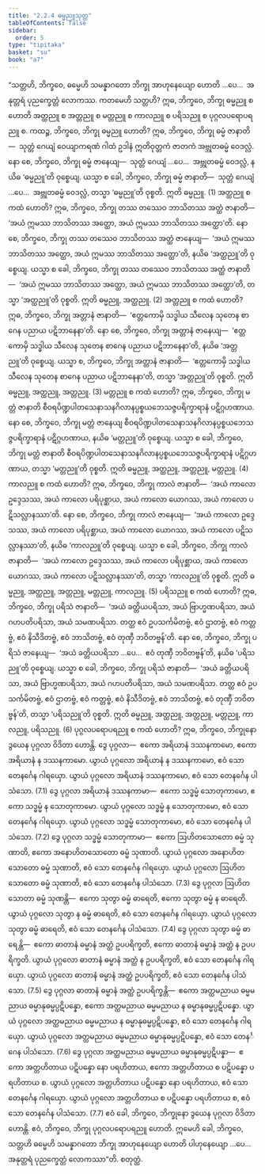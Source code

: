 ```yaml
---
title: "2.2.4 ဓမ္မညူသုတ္တ"
tableOfContents: false
sidebar:
  order: 5
type: "tipitaka"
basket: "su"
book: "a7"
---
```



<DynamicBreadcrumb />

<Division number="68" book="a7">

<Paragraph number="504" book="a7">
“သတ္တဟိ, ဘိက္ခဝေ, ဓမ္မေဟိ သမန္နာဂတော ဘိက္ခု အာဟုနေယျော ဟောတိ …ပေ…  အနုတ္တရံ ပုညက္ခေတ္တံ လောကဿ. ကတမေဟိ သတ္တဟိ? ဣဓ, ဘိက္ခဝေ, ဘိက္ခု ဓမ္မညူ စ ဟောတိ အတ္ထညူ စ အတ္တညူ စ မတ္တညူ စ ကာလညူ စ ပရိသညူ စ ပုဂ္ဂလပရောပရညူ စ.
</Paragraph>

<Paragraph number="505" book="a7">
ကထဉ္စ, ဘိက္ခဝေ, ဘိက္ခု ဓမ္မညူ ဟောတိ? ဣဓ, ဘိက္ခဝေ, ဘိက္ခု ဓမ္မံ ဇာနာတိ—  သုတ္တံ ဂေယျံ ဝေယျာကရဏံ ဂါထံ ဥဒါနံ ဣတိဝုတ္တကံ ဇာတကံ အဗ္ဘုတဓမ္မံ ဝေဒလ္လံ. နော စေ, ဘိက္ခဝေ, ဘိက္ခု ဓမ္မံ ဇာနေယျ—  သုတ္တံ ဂေယျံ …ပေ…  အဗ္ဘုတဓမ္မံ ဝေဒလ္လံ, နယိဓ ‘ဓမ္မညူ’တိ ဝုစ္စေယျ. ယသ္မာ စ ခေါ, ဘိက္ခဝေ, ဘိက္ခု ဓမ္မံ ဇာနာတိ—  သုတ္တံ ဂေယျံ …ပေ…  အဗ္ဘုတဓမ္မံ ဝေဒလ္လံ, တသ္မာ ‘ဓမ္မညူ’တိ ဝုစ္စတိ. ဣတိ ဓမ္မညူ. (1)
</Paragraph>

<Paragraph number="506" book="a7">
အတ္ထညူ စ ကထံ ဟောတိ? ဣဓ, ဘိက္ခဝေ, ဘိက္ခု တဿ တဿေဝ ဘာသိတဿ အတ္ထံ ဇာနာတိ—  ‘အယံ ဣမဿ ဘာသိတဿ အတ္ထော, အယံ ဣမဿ ဘာသိတဿ အတ္ထော’တိ. နော စေ, ဘိက္ခဝေ, ဘိက္ခု တဿ တဿေဝ ဘာသိတဿ အတ္ထံ ဇာနေယျ—  ‘အယံ ဣမဿ ဘာသိတဿ အတ္ထော, အယံ ဣမဿ ဘာသိတဿ အတ္ထော’တိ, နယိဓ ‘အတ္ထညူ’တိ ဝုစ္စေယျ. ယသ္မာ စ ခေါ, ဘိက္ခဝေ, ဘိက္ခု တဿ တဿေဝ ဘာသိတဿ အတ္ထံ ဇာနာတိ—  ‘အယံ ဣမဿ ဘာသိတဿ အတ္ထော, အယံ ဣမဿ ဘာသိတဿ အတ္ထော’တိ, တသ္မာ ‘အတ္ထညူ’တိ ဝုစ္စတိ. ဣတိ ဓမ္မညူ, အတ္ထညူ. (2)
</Paragraph>

<Paragraph number="507" book="a7">
အတ္တညူ စ ကထံ ဟောတိ? ဣဓ, ဘိက္ခဝေ, ဘိက္ခု အတ္တာနံ ဇာနာတိ—  ‘ဧတ္တကောမှိ သဒ္ဓါယ သီလေန သုတေန စာဂေန ပညာယ ပဋိဘာနေနာ’တိ. နော စေ, ဘိက္ခဝေ, ဘိက္ခု အတ္တာနံ ဇာနေယျ—  ‘ဧတ္တကောမှိ သဒ္ဓါယ သီလေန သုတေန စာဂေန ပညာယ ပဋိဘာနေနာ’တိ, နယိဓ ‘အတ္တညူ’တိ ဝုစ္စေယျ. ယသ္မာ စ, ဘိက္ခဝေ, ဘိက္ခု အတ္တာနံ ဇာနာတိ—  ‘ဧတ္တကောမှိ သဒ္ဓါယ သီလေန သုတေန စာဂေန ပညာယ ပဋိဘာနေနာ’တိ, တသ္မာ ‘အတ္တညူ’တိ ဝုစ္စတိ. ဣတိ ဓမ္မညူ, အတ္ထညူ, အတ္တညူ. (3)
</Paragraph>

<Paragraph number="508" book="a7">
မတ္တညူ စ ကထံ ဟောတိ? ဣဓ, ဘိက္ခဝေ, ဘိက္ခု မတ္တံ ဇာနာတိ စီဝရပိဏ္ဍပါတသေနာသနဂိလာနပ္ပစ္စယဘေသဇ္ဇပရိက္ခာရာနံ ပဋိဂ္ဂဟဏာယ. နော စေ, ဘိက္ခဝေ, ဘိက္ခု မတ္တံ ဇာနေယျ စီဝရပိဏ္ဍပါတသေနာသနဂိလာနပ္ပစ္စယဘေသဇ္ဇပရိက္ခာရာနံ ပဋိဂ္ဂဟဏာယ, နယိဓ ‘မတ္တညူ’တိ ဝုစ္စေယျ. ယသ္မာ စ ခေါ, ဘိက္ခဝေ, ဘိက္ခု မတ္တံ ဇာနာတိ စီဝရပိဏ္ဍပါတသေနာသနဂိလာနပ္ပစ္စယဘေသဇ္ဇပရိက္ခာရာနံ ပဋိဂ္ဂဟဏာယ, တသ္မာ ‘မတ္တညူ’တိ ဝုစ္စတိ. ဣတိ ဓမ္မညူ, အတ္ထညူ, အတ္တညူ, မတ္တညူ. (4)
</Paragraph>

<Paragraph number="509" book="a7">
ကာလညူ စ ကထံ ဟောတိ? ဣဓ, ဘိက္ခဝေ, ဘိက္ခု ကာလံ ဇာနာတိ—  ‘အယံ ကာလော ဥဒ္ဒေသဿ, အယံ ကာလော ပရိပုစ္ဆာယ, အယံ ကာလော ယောဂဿ, အယံ ကာလော ပဋိသလ္လာနဿာ’တိ. နော စေ, ဘိက္ခဝေ, ဘိက္ခု ကာလံ ဇာနေယျ—  ‘အယံ ကာလော ဥဒ္ဒေသဿ, အယံ ကာလော ပရိပုစ္ဆာယ, အယံ ကာလော ယောဂဿ, အယံ ကာလော ပဋိသလ္လာနဿာ’တိ, နယိဓ ‘ကာလညူ’တိ ဝုစ္စေယျ. ယသ္မာ စ ခေါ, ဘိက္ခဝေ, ဘိက္ခု ကာလံ ဇာနာတိ—  ‘အယံ ကာလော ဥဒ္ဒေသဿ, အယံ ကာလော ပရိပုစ္ဆာယ, အယံ ကာလော ယောဂဿ, အယံ ကာလော ပဋိသလ္လာနဿာ’တိ, တသ္မာ ‘ကာလညူ’တိ ဝုစ္စတိ. ဣတိ ဓမ္မညူ, အတ္ထညူ, အတ္တညူ, မတ္တညူ, ကာလညူ. (5)
</Paragraph>

<Paragraph number="510" book="a7">
ပရိသညူ စ ကထံ ဟောတိ? ဣဓ, ဘိက္ခဝေ, ဘိက္ခု ပရိသံ ဇာနာတိ—  ‘အယံ ခတ္တိယပရိသာ, အယံ ဗြာဟ္မဏပရိသာ, အယံ ဂဟပတိပရိသာ, အယံ သမဏပရိသာ. တတ္ထ ဧဝံ ဥပသင်္ကမိတဗ္ဗံ, ဧဝံ ဌာတဗ္ဗံ, ဧဝံ ကတ္တဗ္ဗံ, ဧဝံ နိသီဒိတဗ္ဗံ, ဧဝံ ဘာသိတဗ္ဗံ, ဧဝံ တုဏှီ ဘဝိတဗ္ဗန်’တိ. နော စေ, ဘိက္ခဝေ, ဘိက္ခု ပရိသံ ဇာနေယျ—  ‘အယံ ခတ္တိယပရိသာ …ပေ…  ဧဝံ တုဏှီ ဘဝိတဗ္ဗန်’တိ, နယိဓ ‘ပရိသညူ’တိ ဝုစ္စေယျ. ယသ္မာ စ ခေါ, ဘိက္ခဝေ, ဘိက္ခု ပရိသံ ဇာနာတိ—  ‘အယံ ခတ္တိယပရိသာ, အယံ ဗြာဟ္မဏပရိသာ, အယံ ဂဟပတိပရိသာ, အယံ သမဏပရိသာ. တတ္ထ ဧဝံ ဥပသင်္ကမိတဗ္ဗံ, ဧဝံ ဌာတဗ္ဗံ, ဧဝံ ကတ္တဗ္ဗံ, ဧဝံ နိသီဒိတဗ္ဗံ, ဧဝံ ဘာသိတဗ္ဗံ, ဧဝံ တုဏှီ ဘဝိတဗ္ဗန်’တိ, တသ္မာ ‘ပရိသညူ’တိ ဝုစ္စတိ. ဣတိ ဓမ္မညူ, အတ္ထညူ, အတ္တညူ, မတ္တညူ, ကာလညူ, ပရိသညူ. (6)
</Paragraph>

<Paragraph number="511" book="a7">
ပုဂ္ဂလပရောပရညူ စ ကထံ ဟောတိ? ဣဓ, ဘိက္ခဝေ, ဘိက္ခုနော ဒွယေန ပုဂ္ဂလာ ဝိဒိတာ ဟောန္တိ. ဒွေ ပုဂ္ဂလာ—  ဧကော အရိယာနံ ဒဿနကာမော, ဧကော အရိယာနံ န ဒဿနကာမော. ယွာယံ ပုဂ္ဂလော အရိယာနံ န ဒဿနကာမော, ဧဝံ သော တေနင်္ဂေန ဂါရယှော. ယွာယံ ပုဂ္ဂလော အရိယာနံ ဒဿနကာမော, ဧဝံ သော တေနင်္ဂေန ပါသံသော. (7.1)
</Paragraph>

<Paragraph number="512" book="a7">
ဒွေ ပုဂ္ဂလာ အရိယာနံ ဒဿနကာမာ—  ဧကော သဒ္ဓမ္မံ သောတုကာမော, ဧကော သဒ္ဓမ္မံ န သောတုကာမော. ယွာယံ ပုဂ္ဂလော သဒ္ဓမ္မံ န သောတုကာမော, ဧဝံ သော တေနင်္ဂေန ဂါရယှော. ယွာယံ ပုဂ္ဂလော သဒ္ဓမ္မံ သောတုကာမော, ဧဝံ သော တေနင်္ဂေန ပါသံသော. (7.2)
</Paragraph>

<Paragraph number="513" book="a7">
ဒွေ ပုဂ္ဂလာ သဒ္ဓမ္မံ သောတုကာမာ—  ဧကော ဩဟိတသောတော ဓမ္မံ သုဏာတိ, ဧကော အနောဟိတသောတော ဓမ္မံ သုဏာတိ. ယွာယံ ပုဂ္ဂလော အနောဟိတသောတော ဓမ္မံ သုဏာတိ, ဧဝံ သော တေနင်္ဂေန ဂါရယှော. ယွာယံ ပုဂ္ဂလော ဩဟိတသောတော ဓမ္မံ သုဏာတိ, ဧဝံ သော တေနင်္ဂေန ပါသံသော. (7.3)
</Paragraph>

<Paragraph number="514" book="a7">
ဒွေ ပုဂ္ဂလာ ဩဟိတသောတာ ဓမ္မံ သုဏန္တိ—  ဧကော သုတွာ ဓမ္မံ ဓာရေတိ, ဧကော သုတွာ ဓမ္မံ န ဓာရေတိ. ယွာယံ ပုဂ္ဂလော သုတွာ န ဓမ္မံ ဓာရေတိ, ဧဝံ သော တေနင်္ဂေန ဂါရယှော. ယွာယံ ပုဂ္ဂလော သုတွာ ဓမ္မံ ဓာရေတိ, ဧဝံ သော တေနင်္ဂေန ပါသံသော. (7.4)
</Paragraph>

<Paragraph number="515" book="a7">
ဒွေ ပုဂ္ဂလာ သုတွာ ဓမ္မံ ဓာရေန္တိ—  ဧကော ဓာတာနံ ဓမ္မာနံ အတ္ထံ ဥပပရိက္ခတိ, ဧကော ဓာတာနံ ဓမ္မာနံ အတ္ထံ န ဥပပရိက္ခတိ. ယွာယံ ပုဂ္ဂလော ဓာတာနံ ဓမ္မာနံ အတ္ထံ န ဥပပရိက္ခတိ, ဧဝံ သော တေနင်္ဂေန ဂါရယှော. ယွာယံ ပုဂ္ဂလော ဓာတာနံ ဓမ္မာနံ အတ္ထံ ဥပပရိက္ခတိ, ဧဝံ သော တေနင်္ဂေန ပါသံသော. (7.5)
</Paragraph>

<Paragraph number="516" book="a7">
ဒွေ ပုဂ္ဂလာ ဓာတာနံ ဓမ္မာနံ အတ္ထံ ဥပပရိက္ခန္တိ—  ဧကော အတ္ထမညာယ ဓမ္မမညာယ ဓမ္မာနုဓမ္မပ္ပဋိပန္နော, ဧကော အတ္ထမညာယ ဓမ္မမညာယ န ဓမ္မာနုဓမ္မပ္ပဋိပန္နော. ယွာယံ ပုဂ္ဂလော အတ္ထမညာယ ဓမ္မမညာယ န ဓမ္မာနုဓမ္မပ္ပဋိပန္နော, ဧဝံ သော တေနင်္ဂေန ဂါရယှော. ယွာယံ ပုဂ္ဂလော အတ္ထမညာယ ဓမ္မမညာယ ဓမ္မာနုဓမ္မပ္ပဋိပန္နော, ဧဝံ သော တေနင်္ဂေန ပါသံသော. (7.6)
</Paragraph>

<Paragraph number="517" book="a7">
ဒွေ ပုဂ္ဂလာ အတ္ထမညာယ ဓမ္မမညာယ ဓမ္မာနုဓမ္မပ္ပဋိပန္နာ—  ဧကော အတ္တဟိတာယ ပဋိပန္နော နော ပရဟိတာယ, ဧကော အတ္တဟိတာယ စ ပဋိပန္နော ပရဟိတာယ စ. ယွာယံ ပုဂ္ဂလော အတ္တဟိတာယ ပဋိပန္နော နော ပရဟိတာယ, ဧဝံ သော တေနင်္ဂေန ဂါရယှော. ယွာယံ ပုဂ္ဂလော အတ္တဟိတာယ စ ပဋိပန္နော ပရဟိတာယ စ, ဧဝံ သော တေနင်္ဂေန ပါသံသော. (7.7)
</Paragraph>

<Paragraph number="518" book="a7">
ဧဝံ ခေါ, ဘိက္ခဝေ, ဘိက္ခုနော ဒွယေန ပုဂ္ဂလာ ဝိဒိတာ ဟောန္တိ.
</Paragraph>

<Paragraph number="519" book="a7">
ဧဝံ, ဘိက္ခဝေ, ဘိက္ခု ပုဂ္ဂလပရောပရညူ ဟောတိ. ဣမေဟိ ခေါ, ဘိက္ခဝေ, သတ္တဟိ ဓမ္မေဟိ သမန္နာဂတော ဘိက္ခု အာဟုနေယျော ဟောတိ ပါဟုနေယျော …ပေ…  အနုတ္တရံ ပုညက္ခေတ္တံ လောကဿာ”တိ.

</Paragraph>
</Division>

<Paragraph number="520" type="center" book="a7">
စတုတ္ထံ.
</Paragraph>